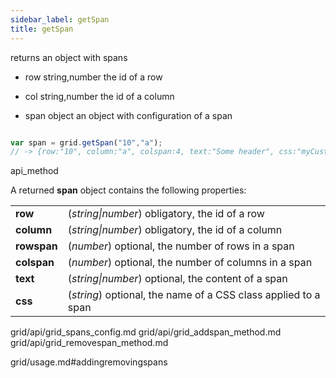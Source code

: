 ```yaml
---
sidebar_label: getSpan
title: getSpan
---
```



          


<Short>
 returns an object with spans



</Short>



- row		string,number		the id of a row
- col		string,number		the id of a column


- span		object		an object with configuration of a span


~~~js

var span = grid.getSpan("10","a"); 
// -> {row:"10", column:"a", colspan:4, text:"Some header", css:"myCustomColspan"}


~~~
 api_method

<Descr>

A returned <strong>span</strong> object contains the following properties:

<table class="webixdoc_links">
	<tbody>
        <tr>
			<td class="webixdoc_links0"><b>row</b></td>
			<td>(<i>string|number</i>) obligatory, the id of a row</td>
		</tr>
        <tr>
			<td class="webixdoc_links0"><b>column</b></td>
			<td>(<i>string|number</i>) obligatory, the id of a column</td>
		</tr>
        <tr>
			<td class="webixdoc_links0"><b>rowspan</b></td>
			<td>(<i>number</i>) optional, the number of rows in a span</td>
		</tr>
        <tr>
			<td class="webixdoc_links0"><b>colspan</b></td>
			<td>(<i>number</i>) optional, the number of columns in a span</td>
		</tr>
        <tr>
			<td class="webixdoc_links0"><b>text</b></td>
			<td>(<i>string|number</i>) optional, the content of a span</td>
		</tr>
        <tr>
			<td class="webixdoc_links0"><b>css</b></td>
			<td>(<i>string</i>) optional, the name of a CSS class applied to a span</td>
		</tr>
    </tbody>
</table>


</Descr>



grid/api/grid_spans_config.md
grid/api/grid_addspan_method.md
grid/api/grid_removespan_method.md




 grid/usage.md#addingremovingspans
